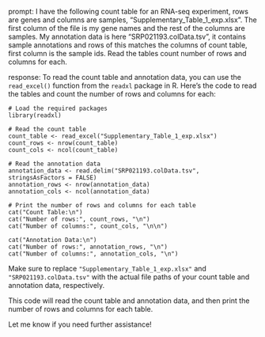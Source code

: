 prompt:
I have the following count table for an RNA-seq experiment, rows are genes and columns are samples, "Supplementary_Table_1_exp.xlsx". The first column of the file is my gene names and the rest of the columns are samples. My annotation data is here  "SRP021193.colData.tsv", it contains sample annotations and rows of this matches the columns of count table, first column is the sample ids. Read the tables count number of rows and columns for each.

response:
To read the count table and annotation data, you can use the `read_excel()` function from the `readxl` package in R. Here's the code to read the tables and count the number of rows and columns for each:

```
# Load the required packages
library(readxl)

# Read the count table
count_table <- read_excel("Supplementary_Table_1_exp.xlsx")
count_rows <- nrow(count_table)
count_cols <- ncol(count_table)

# Read the annotation data
annotation_data <- read.delim("SRP021193.colData.tsv", stringsAsFactors = FALSE)
annotation_rows <- nrow(annotation_data)
annotation_cols <- ncol(annotation_data)

# Print the number of rows and columns for each table
cat("Count Table:\n")
cat("Number of rows:", count_rows, "\n")
cat("Number of columns:", count_cols, "\n\n")

cat("Annotation Data:\n")
cat("Number of rows:", annotation_rows, "\n")
cat("Number of columns:", annotation_cols, "\n")
```

Make sure to replace `"Supplementary_Table_1_exp.xlsx"` and `"SRP021193.colData.tsv"` with the actual file paths of your count table and annotation data, respectively.

This code will read the count table and annotation data, and then print the number of rows and columns for each table.

Let me know if you need further assistance!
